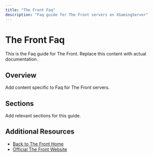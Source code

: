 ```yaml
---
title: "The Front Faq"
description: "Faq guide for The Front servers on XGamingServer"
---
```


# The Front Faq

This is the Faq guide for The Front. Replace this content with actual documentation.

## Overview

Add content specific to Faq for The Front servers.

## Sections

Add relevant sections for this guide.

## Additional Resources

- [Back to The Front Home](./index)
- [Official The Front Website](https://example.com)
